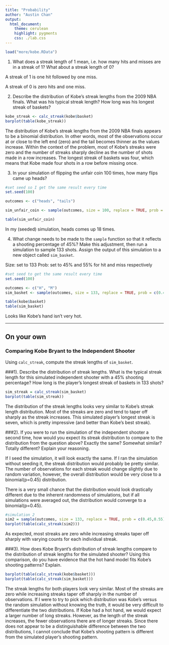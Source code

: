 ---
title: "Probability"
author: "Austin Chan"
output:
  html_document:
    theme: cerulean
    highlight: pygments
    css: ./lab.css
---

```{r load-data, eval=TRUE}
load("more/kobe.RData")
```


1.  What does a streak length of 1 mean, i.e. how many hits and misses are in a streak of 1? What about a streak length of 0?

A streak of 1 is one hit followed by one miss.

A streak of 0 is zero hits and one miss.


2.  Describe the distribution of Kobe's streak lengths from the 2009 NBA finals. 
    What was his typical streak length? How long was his longest streak of baskets?

```{r calc-streak-kobe, eval=TRUE}
kobe_streak <- calc_streak(kobe$basket)
barplot(table(kobe_streak))
```

The distribution of Kobe's streak lengths from the 2009 NBA finals appears to be a binomial distribution. In other words, most of the observations occur at or close to the left end (zero) and the tail becomes thinner as the values increase. Within the context of the problem, most of Kobe's streaks were zero and the number of streaks sharply decline as the number of shots made in a row increases. The longest streak of baskets was four, which means that Kobe made four shots in a row before missing once.


3.  In your simulation of flipping the unfair coin 100 times, how many flips 
    came up heads?



```{r head-tail, eval=TRUE}
#set seed so I get the same result every time
set.seed(100)

outcomes <- c("heads", "tails")

sim_unfair_coin <- sample(outcomes, size = 100, replace = TRUE, prob = c(0.2, 0.8))

table(sim_unfair_coin)
```

In my (seeded) simulation, heads comes up 18 times.


4.  What change needs to be made to the `sample` function so that it reflects a 
    shooting percentage of 45%? Make this adjustment, then run a simulation to 
    sample 133 shots. Assign the output of this simulation to a new object called
    `sim_basket`.

Size: set to 133
Prob: set to 45% and 55% for hit and miss respectively

```{r sim-basket, eval=TRUE}
#set seed to get the same result every time
set.seed(100)

outcomes <- c("H", "M")
sim_basket <- sample(outcomes, size = 133, replace = TRUE, prob = c(0.45,0.55))
```


```{r compare-basket, eval=TRUE}
table(kobe$basket)
table(sim_basket)
```

Looks like Kobe's hand isn't very hot.

* * *

## On your own

### Comparing Kobe Bryant to the Independent Shooter

Using `calc_streak`, compute the streak lengths of `sim_basket`.

###1). Describe the distribution of streak lengths. What is the typical streak length for this simulated independent shooter with a 45% shooting percentage? How long is the player's longest streak of baskets in 133 shots?

```{r}
sim_streak = calc_streak(sim_basket)
barplot(table(sim_streak))
```

The distribution of the streak lengths looks very similar to Kobe's streak length distribution. Most of the streaks are zero and tend to taper off sharply as the streak increases. This simulated player's longest streak is seven, which is pretty impressive (and better than Kobe's best streak).


###2). If you were to run the simulation of the independent shooter a second time, how would you expect its streak distribution to compare to the distribution from the question above? Exactly the same? Somewhat similar? Totally different? Explain your reasoning.

If I seed the simulation, it will look exactly the same. If I ran the simulation without seeding it, the streak distribution would probably be pretty similar. The number of observations for each streak would change slightly due to random variation, however, the overall distribution would be very close to a binomial(p=0.45) distribution.

There is a very small chance that the distribution would look drastically different due to the inherent randomness of simulations, but if all simulations were averaged out, the distribution would converge to a binomial(p=0.45). 

```{r}
#simulation 2
sim2 = sample(outcomes, size = 133, replace = TRUE, prob = c(0.45,0.55))
barplot(table(calc_streak(sim2)))
```

As expected, most streaks are zero while increasing streaks taper off sharply with varying counts for each individual streak.


###3). How does Kobe Bryant's distribution of streak lengths compare to the distribution of streak lengths for the simulated shooter? Using this comparison, do you have evidence that the hot hand model fits Kobe's shooting patterns? Explain.

```{r}
barplot(table(calc_streak(kobe$basket)))
barplot(table(calc_streak(sim_basket)))
```

The streak lengths for both players look very similar. Most of the streaks are zero while increasing streaks taper off sharply in the number of observations. If I were to try to pick which distribution was Kobe's versus the random simulation without knowing the truth, it would be very difficult to differentiate the two distributions. If Kobe had a hot hand, we would expect a larger number of long streaks. However, as the length of the streak increases, the fewer observations there are of longer streaks. Since there does not appear to be a distinguishable difference between the two distributions, I cannot conclude that Kobe's shooting pattern is different from the simulated player's shooting pattern.





